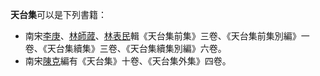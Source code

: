 '''天台集'''可以是下列書籍：

* 南宋[[李庚|李庚]]、[[林師蒧|林師蒧]]、[[林表民|林表民]]輯《天台集前集》三卷、《天台集前集別編》一卷、《天台集續集》三卷、《天台集續集別編》六卷。
* 南宋[[陳克|陳克]]編有《天台集》十卷、《天台集外集》四卷。

{{disambig|Cat=三字作品消歧义}}